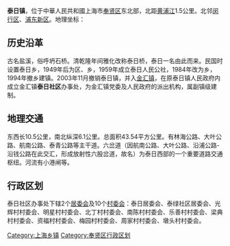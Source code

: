 '''泰日镇'''，位于中華人民共和國上海市[[奉贤区|奉贤区]]东北部，北距[[黄浦江|黄浦江]]1.5公里。北邻[[闵行区|闵行区]]、[[浦东新区|浦东新区]]。地理坐标：{{coord|30|58|58|N|121|33|32|E|type:landmark|display=inline,title}}

== 历史沿革 ==
古名盐溪，俗呼坍石桥。清乾隆年间雅化改称泰日桥，泰日一名由此而来。民国时设置泰日乡，1949年后为区、乡，1959年成立泰日人民公社，1984年改为乡，1994年撤乡建镇。2003年11月撤销泰日镇，并入[[金汇镇|金汇镇]]，在原泰日镇人民政府内成立金汇镇'''泰日社区'''办事处，为金汇镇党委及人民政府的派出机构，属副镇级建制。

== 地理交通 ==
东西长10.5公里，南北纵深6.1公里。总面积43.54平方公里。有林海公路、大叶公路、航南公路、泰青公路等主干道。六岔道（因航南公路、大叶公路、沿浦公路-沿钱公路在此交汇，形成放射性六股岔道，故名）为泰日西部的一个重要道路交通枢纽。河流有小港闸等。

== 行政区划 ==
泰日社区办事处下辖2个[[居民委员会|居委会]]及10个[[村民委员会|村委会]]：泰日居委会、泰绿社区居委会、光辉村村委会、明星村村委会、北丁村村委会、南陈村村委会、乐善村村委会、梁典村村委会、资福村村委会、梅园村村委会、周家村村委会、墩头村村委会。

{{PRC admin/navcat|31/01/20/101/000}}

[[Category:上海乡镇|Category:上海乡镇]]
[[Category:奉贤区行政区划|Category:奉贤区行政区划]]